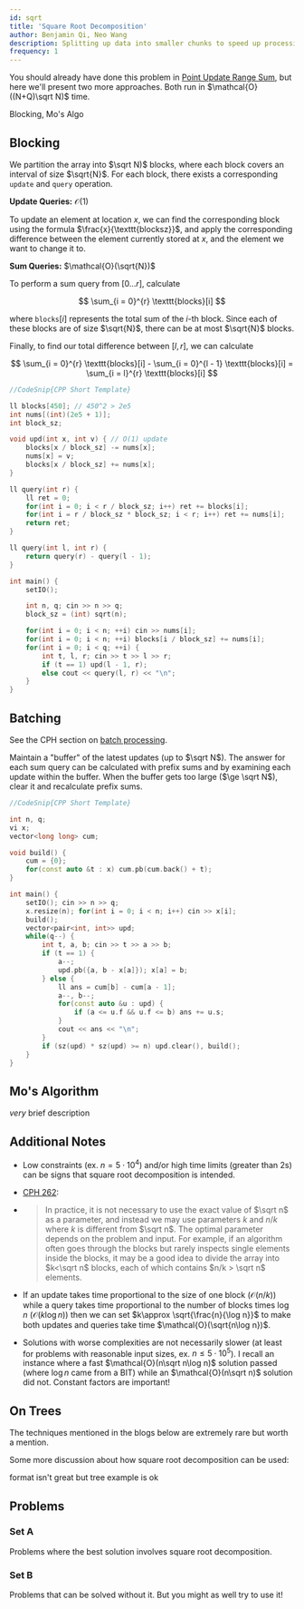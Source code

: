 ```yaml
---
id: sqrt
title: 'Square Root Decomposition'
author: Benjamin Qi, Neo Wang
description: Splitting up data into smaller chunks to speed up processing.
frequency: 1
---
```


<FocusProblem problem="sam" />

You should already have done this problem in
[Point Update Range Sum](/gold/PURS), but here we'll present two more
approaches. Both run in $\mathcal{O}((N+Q)\sqrt N)$ time.

<Resources>
	<Resource source="CPH" title="27 - Square Root Algorithms" starred />
	<Resource
		source="CF"
		title="Applications of Square Root Decomposition"
		url="https://codeforces.com/blog/entry/83248"
		starred
	>
		Blocking, Mo's Algo
	</Resource>
</Resources>

## Blocking

<!-- partitioning into sqrt blocks (each block can have some sort of data structure ...)
 -->

We partition the array into $\sqrt N)$ blocks, where each block covers an
interval of size $\sqrt{N}$. For each block, there exists a corresponding
`update` and `query` operation.

**Update Queries:** $\mathcal{O}(1)$

To update an element at location $x$, we can find the corresponding block using
the formula $\frac{x}{\texttt{blocksz}}$, and apply the corresponding difference
between the element currently stored at $x$, and the element we want to change
it to.

**Sum Queries:** $\mathcal{O}(\sqrt{N})$

To perform a sum query from $[0...r]$, calculate

$$
\sum_{i = 0}^{r} \texttt{blocks}[i]
$$

where $\texttt{blocks}[i]$ represents the total sum of the $i$-th block. Since
each of these blocks are of size $\sqrt{N}$, there can be at most $\sqrt{N}$
blocks.

Finally, to find our total difference between $[l, r]$, we can calculate

$$
\sum_{i = 0}^{r} \texttt{blocks}[i] - \sum_{i = 0}^{l - 1} \texttt{blocks}[i] = \sum_{i = l}^{r} \texttt{blocks}[i]
$$

<LanguageSection>

<CPPSection>

```cpp
//CodeSnip{CPP Short Template}

ll blocks[450]; // 450^2 > 2e5
int nums[(int)(2e5 + 1)];
int block_sz;

void upd(int x, int v) { // O(1) update
	blocks[x / block_sz] -= nums[x];
	nums[x] = v;
	blocks[x / block_sz] += nums[x];
}

ll query(int r) {
	ll ret = 0;
	for(int i = 0; i < r / block_sz; i++) ret += blocks[i];
	for(int i = r / block_sz * block_sz; i < r; i++) ret += nums[i];
	return ret;
}

ll query(int l, int r) {
	return query(r) - query(l - 1);
}

int main() {
	setIO();

	int n, q; cin >> n >> q;
	block_sz = (int) sqrt(n);

	for(int i = 0; i < n; ++i) cin >> nums[i];
	for(int i = 0; i < n; ++i) blocks[i / block_sz] += nums[i];
	for(int i = 0; i < q; ++i) {
		int t, l, r; cin >> t >> l >> r;
		if (t == 1) upd(l - 1, r);
		else cout << query(l, r) << "\n";
	}
}
```

</CPPSection>

</LanguageSection>

## Batching

See the CPH section on [batch processing](https://usaco.guide/CPH.pdf#page=263).

Maintain a "buffer" of the latest updates (up to $\sqrt N$). The answer for each
sum query can be calculated with prefix sums and by examining each update within
the buffer. When the buffer gets too large ($\ge \sqrt N$), clear it and
recalculate prefix sums.

<LanguageSection>

<CPPSection>

```cpp
//CodeSnip{CPP Short Template}

int n, q;
vi x;
vector<long long> cum;

void build() {
	cum = {0};
	for(const auto &t : x) cum.pb(cum.back() + t);
}

int main() {
	setIO(); cin >> n >> q;
	x.resize(n); for(int i = 0; i < n; i++) cin >> x[i];
	build();
	vector<pair<int, int>> upd;
	while(q--) {
		int t, a, b; cin >> t >> a >> b;
		if (t == 1) {
			a--;
			upd.pb({a, b - x[a]}); x[a] = b;
		} else {
			ll ans = cum[b] - cum[a - 1];
			a--, b--;
			for(const auto &u : upd) {
				if (a <= u.f && u.f <= b) ans += u.s;
			}
			cout << ans << "\n";
		}
		if (sz(upd) * sz(upd) >= n) upd.clear(), build();
	}
}
```

</CPPSection>

</LanguageSection>

## Mo's Algorithm

<Resources>
	<Resource source="CF" title="Mo's Algorithm" url="7383">
		<i>very</i> brief description
	</Resource>
	<Resource source="CPH" title="Mo's Algorithm - 27.3" url="https://usaco.guide/CPH.pdf#page=265"/>
</Resources>

<!-- [A2OJ](https://a2oj.com/category?ID=318) -->

## Additional Notes

- Low constraints (ex. $n=5\cdot 10^4$) and/or high time limits (greater than
  2s) can be signs that square root decomposition is intended.

- [CPH 262](/CPH.pdf#page=262):

- > In practice, it is not necessary to use the exact value of $\sqrt n$ as a
  > parameter, and instead we may use parameters $k$ and $n/k$ where $k$ is
  > different from $\sqrt n$. The optimal parameter depends on the problem and
  > input. For example, if an algorithm often goes through the blocks but rarely
  > inspects single elements inside the blocks, it may be a good idea to divide
  > the array into $k<\sqrt n$ blocks, each of which contains $n/k > \sqrt n$
  > elements.

- If an update takes time proportional to the size of one block
  ($\mathcal{O}(n/k)$) while a query takes time proportional to the number of
  blocks times $\log n$ ($\mathcal{O}(k\log n)$) then we can set
  $k\approx \sqrt{\frac{n}{\log n}}$ to make both updates and queries take time
  $\mathcal{O}(\sqrt{n\log n})$.

- Solutions with worse complexities are not necessarily slower (at least for
  problems with reasonable input sizes, ex. $n\le 5\cdot 10^5$). I recall an
  instance where a fast $\mathcal{O}(n\sqrt n\log n)$ solution passed (where
  $\log n$ came from a BIT) while an $\mathcal{O}(n\sqrt n)$ solution did not.
  Constant factors are important!

## On Trees

The techniques mentioned in the blogs below are extremely rare but worth a
mention.

<Resources>
	<Resource source="CF" title="Mo's on Trees" url="43230" />
	<Resource source="CF" title="Block Tree" url="46843" />
</Resources>

Some more discussion about how square root decomposition can be used:

<Resources>
	<Resource
		source="CF"
		url="https://codeforces.com/blog/entry/54133"
		title="SQRT decomposition for beginners"
	>
		format isn't great but tree example is ok
	</Resource>
</Resources>

## Problems

### Set A

Problems where the best solution involves square root decomposition.

<Problems problems="fst" />

### Set B

Problems that can be solved without it. But you might as well try to use it!

<Problems problems="bad" />
